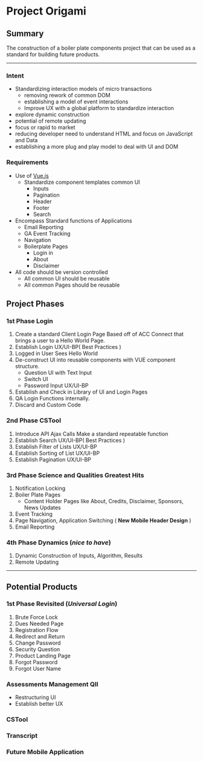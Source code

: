 

<Meta title="Introduction" />

<div>
	<h1 id="project-origami">Project Origami</h1>
	<h2 id="summary">Summary</h2>
	<p>
		The construction of a boiler plate components project that can be used as a standard for building future products.
	</p>
	<hr />
<div class="p_4 p-x_5 font_ui flex flex_column reading-typography">
<div class="">
	<h3 id="intent">Intent</h3>
	<ul class="p-l_5 p-y_2">
		<li>
			Standardizing interaction models of micro transactions
			<ul class="p-l_5 p-y_2">
				<li>removing rework of common DOM</li>
				<li>establishing a model of event interactions</li>
				<li>Improve UX with a global platform to standardize interaction</li>
			</ul>
		</li>
		<li>explore dynamic construction</li>
		<li>potential of remote updating</li>
		<li>focus or rapid to market</li>
		<li>reducing developer need to understand HTML and focus on JavaScript and Data</li>
		<li>establishing a more plug and play model to deal with UI and DOM</li>
	</ul>
	<h3 id="requirements">Requirements</h3>
	<ul class="p-l_5 p-y_2">
		<li>
			Use of <a href="https://vuejs.org/">Vue.js</a>
			<ul class="p-l_5 p-y_2">
				<li>
					Standardize component templates common UI
					<ul class="p-l_5 p-y_2">
						<li>Inputs</li>
						<li>Pagination</li>
						<li>Header</li>
						<li>Footer</li>
						<li>Search</li>
					</ul>
				</li>
			</ul>
		</li>
		<li>
			Encompass Standard functions of Applications
			<ul class="p-l_5 p-y_2">
				<li>Email Reporting</li>
				<li>GA Event Tracking</li>
				<li>Navigation</li>
				<li>
					Boilerplate Pages
					<ul class="p-l_5 p-y_2">
						<li>Login in</li>
						<li>About</li>
						<li>Disclaimer</li>
					</ul>
				</li>
			</ul>
		</li>
		<li>
			All code should be version controlled
			<ul class="p-l_5 p-y_2">
				<li>All common UI should be reusable</li>
				<li>All common Pages should be reusable</li>
			</ul>
		</li>
	</ul>
</div>
<div class="">
	<h2 id="project-phases">Project Phases</h2>
	<h3 id="1st-phase-login">1st Phase Login</h3>
	<ol class="p-l_5 p-y_2">
		<li>Create a standard Client Login Page Based off of ACC Connect that brings a user to a Hello World Page.</li>
		<li>Establish Login UX/UI-BP( Best Practices )</li>
		<li>Logged in User Sees Hello World</li>
		<li>
			De-construct UI into reusable components with VUE component structure.
			<ul class="p-l_5 p-y_2">
				<li>Question UI with Text Input</li>
				<li>Switch UI</li>
				<li>Password Input UX/UI-BP</li>
			</ul>
		</li>
		<li>Establish and Check in Library of UI and Login Pages</li>
		<li>QA Login Functions internally.</li>
		<li>Discard and Custom Code</li>
	</ol>
	<h3 id="2nd-phase-cstool">2nd Phase CSTool</h3>
	<ol class="p-l_5 p-y_2">
		<li>Introduce API Ajax Calls Make a standard repeatable function</li>
		<li>Establish Search UX/UI-BP( Best Practices )</li>
		<li>Establish Filter of Lists UX/UI-BP</li>
		<li>Establish Sorting of List UX/UI-BP</li>
		<li>Establish Pagination UX/UI-BP</li>
	</ol>
	<h3 id="3rd-phase-science-and-qualities-greatest-hits">3rd Phase Science and Qualities Greatest Hits</h3>
	<ol class="p-l_5 p-y_2">
		<li>Notification Locking</li>
		<li>
			Boiler Plate Pages
			<ul class="p-l_5 p-y_2">
				<li>Content Holder Pages like About, Credits, Disclaimer, Sponsors, News Updates</li>
			</ul>
		</li>
		<li>Event Tracking</li>
		<li>Page Navigation, Application Switching ( <strong>New Mobile Header Design</strong> )</li>
		<li>Email Reporting</li>
	</ol>
	<h3 id="4th-phase-dynamics-nice-to-have">4th Phase Dynamics (<em>nice to have</em>)</h3>
	<ol class="p-l_5 p-y_2">
		<li>Dynamic Construction of Inputs, Algorithm, Results</li>
		<li>Remote Updating</li>
	</ol>
	<hr />
	<h2 id="potential-products">Potential Products</h2>
	<h3 id="1st-phase-revisited-universal-login">1st Phase Revisited (<em>Universal Login</em>)</h3>
	<ol class="p-l_5 p-y_2">
		<li>Brute Force Lock</li>
		<li>Dues Needed Page</li>
		<li>Registration Flow</li>
		<li>Redirect and Return</li>
		<li>Change Password</li>
		<li>Security Question</li>
		<li>Product Landing Page</li>
		<li>Forgot Password</li>
		<li>Forgot User Name</li>
	</ol>
	<h3 id="assessments-management-qii">Assessments Management QII</h3>
	<ul class="p-l_5 p-y_2">
		<li>Restructuring UI</li>
		<li>Establish better UX</li>
	</ul>
	<h3 id="cstool">CSTool</h3>
  <h3 id="transcript">Transcript</h3>
	<h3 id="future-mobile-application">Future Mobile Application</h3>
</div>
</div>
</div>